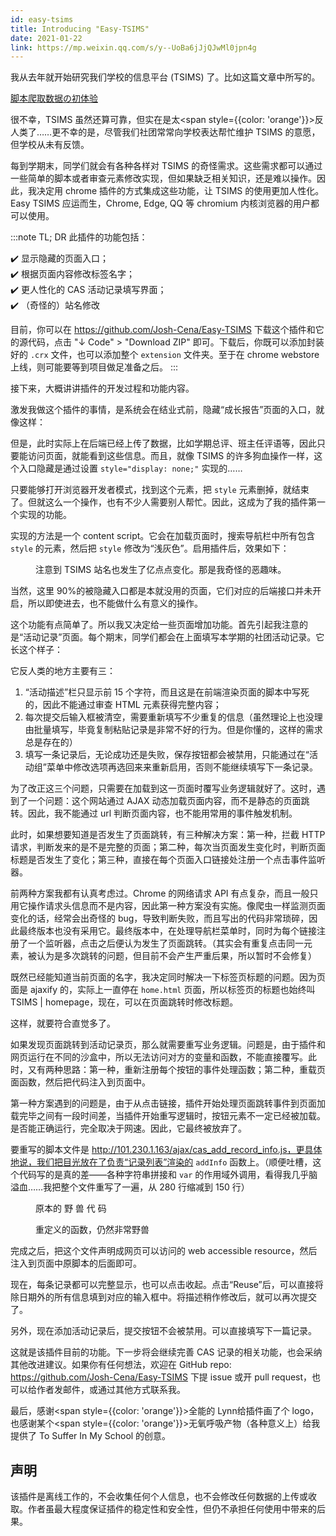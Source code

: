 ```yaml
---
id: easy-tsims
title: Introducing "Easy-TSIMS"
date: 2021-01-22
link: https://mp.weixin.qq.com/s/y--UoBa6jJjQJwMl0jpn4g
---
```



<DocMetadataBanner frontMatter={frontMatter} />

我从去年就开始研究我们学校的信息平台 (TSIMS) 了。比如这篇文章中所写的。

[脚本爬取数据の初体验](./3-scripting.mdx)

很不幸，TSIMS 虽然还算可靠，但实在是太<span style={{color: 'orange'}}>反人类</span>了……更不幸的是，尽管我们社团常常向学校表达帮忙维护 TSIMS 的意愿，但学校从未有反馈。

每到学期末，同学们就会有各种各样对 TSIMS 的奇怪需求。这些需求都可以通过一些简单的脚本或者审查元素修改实现，但如果缺乏相关知识，还是难以操作。因此，我决定用 chrome 插件的方式集成这些功能，让 TSIMS 的使用更加人性化。Easy TSIMS 应运而生，Chrome, Edge, QQ 等 chromium 内核浏览器的用户都可以使用。

<Figure src="/zh-Hans/img/./docs/Technology/easy-tsims/JGibibkelET68tpqgst86FWqsQzlXcwGMiaqkcjqa8v3oTdqJXYbdqVZFJa3cn2NcEe9UD8UW7QK7ibBalMUReM7uQ.png"></Figure>

:::note TL; DR
此插件的功能包括：

✔️ 显示隐藏的页面入口；  
✔️ 根据页面内容修改标签名字；  
✔️ 更人性化的 CAS 活动记录填写界面；  
✔️ （奇怪的）站名修改

目前，你可以在 https://github.com/Josh-Cena/Easy-TSIMS 下载这个插件和它的源代码，点击 "↓ Code" > "Download ZIP" 即可。下载后，你既可以添加封装好的 `.crx` 文件，也可以添加整个 `extension` 文件夹。至于在 chrome webstore 上线，则可能要等到项目做足准备之后。
:::

接下来，大概讲讲插件的开发过程和功能内容。

激发我做这个插件的事情，是系统会在结业式前，隐藏“成长报告”页面的入口，就像这样：

<Figure src="/zh-Hans/img/./docs/Technology/easy-tsims/JGibibkelET68tpqgst86FWqsQzlXcwGMiafuUicksft9C2AiaUOFKhibT4cu7ux4aiczq8kmRn8h3jjFqk5e0ib1oRnBg.png"></Figure>

但是，此时实际上在后端已经上传了数据，比如学期总评、班主任评语等，因此只要能访问页面，就能看到这些信息。而且，就像 TSIMS 的许多狗血操作一样，这个入口隐藏是通过设置 `style="display: none;"` 实现的……

<Figure src="/zh-Hans/img/./docs/Technology/easy-tsims/JGibibkelET68tpqgst86FWqsQzlXcwGMia4ZShagKeZr6XFA3K1ehZ27Z6jBFRAmpTbMcx0ibrP5g0tNNtwTxn1Cg.png"></Figure>

只要能够打开浏览器开发者模式，找到这个元素，把 `style` 元素删掉，就结束了。但就这么一个操作，也有不少人需要别人帮忙。因此，这成为了我的插件第一个实现的功能。

实现的方法是一个 content script。它会在加载页面时，搜索导航栏中所有包含 `style` 的元素，然后把 `style` 修改为“浅灰色”。启用插件后，效果如下：

<Figure src="/zh-Hans/img/./docs/Technology/easy-tsims/JGibibkelET68tpqgst86FWqsQzlXcwGMiamBqmkQMs0xw9DDK4Naz9LQIf4TXZHcnRRrAdibh46U5ALdibCqANTM8A.png">注意到 TSIMS 站名也发生了亿点点变化。那是我奇怪的恶趣味。</Figure>

当然，这里 90%的被隐藏入口都是本就没用的页面，它们对应的后端接口并未开启，所以即使进去，也不能做什么有意义的操作。

这个功能有点简单了。所以我又决定给一些页面增加功能。首先引起我注意的是“活动记录”页面。每个期末，同学们都会在上面填写本学期的社团活动记录。它长这个样子：

<Figure src="/zh-Hans/img/./docs/Technology/easy-tsims/JGibibkelET68tpqgst86FWqsQzlXcwGMiax9H4XwT2TzaUSUbuA7moSDkJbQk5UT9P4KV8ZaFbmBBknbrR6b2oicQ.png"></Figure>

它反人类的地方主要有三：

1. “活动描述”栏只显示前 15 个字符，而且这是在前端渲染页面的脚本中写死的，因此不能通过审查 HTML 元素获得完整内容；
2. 每次提交后输入框被清空，需要重新填写不少重复的信息（虽然理论上也没理由批量填写，毕竟复制粘贴记录是非常不好的行为。但是你懂的，这样的需求总是存在的）
3. 填写一条记录后，无论成功还是失败，保存按钮都会被禁用，只能通过在“活动组”菜单中修改选项再选回来来重新启用，否则不能继续填写下一条记录。

为了改正这三个问题，只需要在加载到这一页面时覆写业务逻辑就好了。这时，遇到了一个问题：这个网站通过 AJAX 动态加载页面内容，而不是静态的页面跳转。因此，我不能通过 url 判断页面内容，也不能用常用的事件触发机制。

此时，如果想要知道是否发生了页面跳转，有三种解决方案：第一种，拦截 HTTP 请求，判断发来的是不是完整的页面；第二种，每次当页面发生变化时，判断页面标题是否发生了变化；第三种，直接在每个页面入口链接处注册一个点击事件监听器。

前两种方案我都有认真考虑过。Chrome 的网络请求 API 有点复杂，而且一般只用它操作请求头信息而不是内容，因此第一种方案没有实施。像爬虫一样监测页面变化的话，经常会出奇怪的 bug，导致判断失败，而且写出的代码非常琐碎，因此最终版本也没有采用它。最终版本中，在处理导航栏菜单时，同时为每个链接注册了一个监听器，点击之后便认为发生了页面跳转。（其实会有重复点击同一元素，被认为是多次跳转的问题，但目前不会产生严重后果，所以暂时不会修复）

既然已经能知道当前页面的名字，我决定同时解决一下标签页标题的问题。因为页面是 ajaxify 的，实际上一直停在 `home.html` 页面，所以标签页的标题也始终叫 TSIMS | homepage，现在，可以在页面跳转时修改标题。

<Figure src="/zh-Hans/img/./docs/Technology/easy-tsims/JGibibkelET68tpqgst86FWqsQzlXcwGMiaN4sYk8qTu6tkO1s1CX1GykQbj1J8vkJuk2uxibibfJdCzjUicqhum0meg.png"></Figure>

这样，就要符合直觉多了。

如果发现页面跳转到活动记录页，那么就需要重写业务逻辑。问题是，由于插件和网页运行在不同的沙盒中，所以无法访问对方的变量和函数，不能直接覆写。此时，又有两种思路：第一种，重新注册每个按钮的事件处理函数；第二种，重载页面函数，然后把代码注入到页面中。

第一种方案遇到的问题是，由于从点击链接，插件开始处理页面跳转事件到页面加载完毕之间有一段时间差，当插件开始重写逻辑时，按钮元素不一定已经被加载。是否能正确运行，完全取决于网速。因此，它最终被放弃了。

要重写的脚本文件是 http://101.230.1.163/ajax/cas_add_record_info.js，更具体地说，我们把目光放在了负责“记录列表”渲染的 `addInfo` 函数上。（顺便吐槽，这个代码写的是真的差——各种字符串拼接和 `var` 的作用域外调用，看得我几乎脑溢血……我把整个文件重写了一遍，从 280 行缩减到 150 行）

<Figure src="/zh-Hans/img/./docs/Technology/easy-tsims/JGibibkelET68tpqgst86FWqsQzlXcwGMiavRLqfbCyAAsG799N3X8x4JgnpEGicic1s4WAgRgZQI2ZWuNBQotty7bg.png">原本的 野 兽 代 码</Figure>

<Figure src="/zh-Hans/img/./docs/Technology/easy-tsims/JGibibkelET68tpqgst86FWqsQzlXcwGMiayDMdicmSXLZen0eKGU1pekibzibBvtjAn7GBzLOPcjLByibOIrUJd4qFLQ.png">重定义的函数，仍然非常野兽</Figure>

完成之后，把这个文件声明成网页可以访问的 web accessible resource，然后注入到页面中原脚本的后面即可。

现在，每条记录都可以完整显示，也可以点击收起。点击“Reuse”后，可以直接将除日期外的所有信息填到对应的输入框中。将描述稍作修改后，就可以再次提交了。

<Figure src="/zh-Hans/img/./docs/Technology/easy-tsims/JGibibkelET68tpqgst86FWqsQzlXcwGMiaPXia8446Kd1rtrqdSGVsVrmDNzHTusgBHqSibD7Twv1eZoAEsJyibQdFw.png"></Figure>

另外，现在添加活动记录后，提交按钮不会被禁用。可以直接填写下一篇记录。

这就是该插件目前的功能。下一步将会继续完善 CAS 记录的相关功能，也会采纳其他改进建议。如果你有任何想法，欢迎在 GitHub repo: https://github.com/Josh-Cena/Easy-TSIMS 下提 issue 或开 pull request，也可以给作者发邮件，或通过其他方式联系我。

最后，感谢<span style={{color: 'orange'}}>全能的 Lynn</span>给插件画了个 logo，也感谢某个<span style={{color: 'orange'}}>无氧呼吸产物</span>（各种意义上）给我提供了 To Suffer In My School 的创意。

## 声明

该插件是离线工作的，不会收集任何个人信息，也不会修改任何数据的上传或收取。作者虽最大程度保证插件的稳定性和安全性，但仍不承担任何使用中带来的后果。
